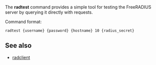 The '''radtest''' command provides a simple tool for testing the FreeRADIUS server by querying it directly with requests.

Command format:
 radtest {username} {password} {hostname} 10 {radius_secret}

==See also==
* [[radclient]]